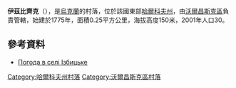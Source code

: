 {{coord|50|12|20|N|36|44|29|E|scale:100000_region:UA|display=title}}

'''伊茲比齊克'''（{{lang-uk|Ізбицьке}}），是[[烏克蘭|烏克蘭]]的村落，位於該國東部[[哈爾科夫州|哈爾科夫州]]，由[[沃爾昌斯克區|沃爾昌斯克區]]負責管轄，始建於1775年，面積0.25平方公里，海拔高度150米，2001年人口30。

==參考資料==
* [http://weather.in.ua/ua/har'kovskaja/9505 Погода в селі Ізбицьке] {{Wayback|url=http://weather.in.ua/ua/har%27kovskaja/9505 |date=20160323025330 }}

{{DEFAULTSORT:Ізбицьке}}
[[Category:哈爾科夫州村落|Category:哈爾科夫州村落]]
[[Category:沃爾昌斯克區村落|Category:沃爾昌斯克區村落]]


{{Kharkiv-geo-stub}}